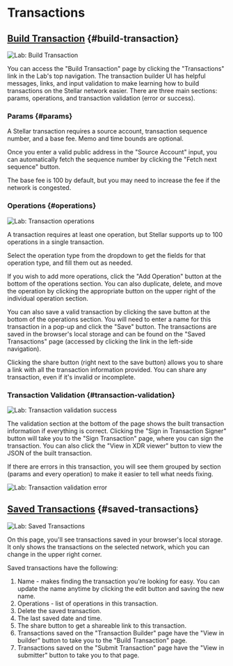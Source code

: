 # Transactions

## [Build Transaction](https://lab.stellar.org/transaction/build) {#build-transaction}

![Lab: Build Transaction](/assets/lab/lab-transactions-build.png)

You can access the "Build Transaction" page by clicking the "Transactions" link in the Lab's top navigation. The transaction builder UI has helpful messages, links, and input validation to make learning how to build transactions on the Stellar network easier. There are three main sections: params, operations, and transaction validation (error or success).

### Params {#params}

A Stellar transaction requires a source account, transaction sequence number, and a base fee. Memo and time bounds are optional.

Once you enter a valid public address in the "Source Account" input, you can automatically fetch the sequence number by clicking the "Fetch next sequence" button.

The base fee is 100 by default, but you may need to increase the fee if the network is congested.

### Operations {#operations}

![Lab: Transaction operations](/assets/lab/lab-transactions-ops.png)

A transaction requires at least one operation, but Stellar supports up to 100 operations in a single transaction.

Select the operation type from the dropdown to get the fields for that operation type, and fill them out as needed.

If you wish to add more operations, click the "Add Operation" button at the bottom of the operations section. You can also duplicate, delete, and move the operation by clicking the appropriate button on the upper right of the individual operation section.

You can also save a valid transaction by clicking the save button at the bottom of the operations section. You will need to enter a name for this transaction in a pop-up and click the "Save" button. The transactions are saved in the browser's local storage and can be found on the "Saved Transactions" page (accessed by clicking the link in the left-side navigation).

Clicking the share button (right next to the save button) allows you to share a link with all the transaction information provided. You can share any transaction, even if it's invalid or incomplete.

### Transaction Validation {#transaction-validation}

![Lab: Transaction validation success](/assets/lab/lab-transactions-response-success.png)

The validation section at the bottom of the page shows the built transaction information if everything is correct. Clicking the "Sign in Transaction Signer" button will take you to the "Sign Transaction" page, where you can sign the transaction. You can also click the "View in XDR viewer" button to view the JSON of the built transaction.

If there are errors in this transaction, you will see them grouped by section (params and every operation) to make it easier to tell what needs fixing.

![Lab: Transaction validation error](/assets/lab/lab-transactions-response-error.png)

## [Saved Transactions](https://lab.stellar.org/transaction/saved) {#saved-transactions}

![Lab: Saved Transactions](/assets/lab/lab-transactions-saved.png)

On this page, you'll see transactions saved in your browser's local storage. It only shows the transactions on the selected network, which you can change in the upper right corner.

Saved transactions have the following:

1. Name - makes finding the transaction you're looking for easy. You can update the name anytime by clicking the edit button and saving the new name.
2. Operations - list of operations in this transaction.
3. Delete the saved transaction.
4. The last saved date and time.
5. The share button to get a shareable link to this transaction.
6. Transactions saved on the "Transaction Builder" page have the "View in builder" button to take you to the "Build Transaction" page.
7. Transactions saved on the "Submit Transaction" page have the "View in submitter" button to take you to that page.
